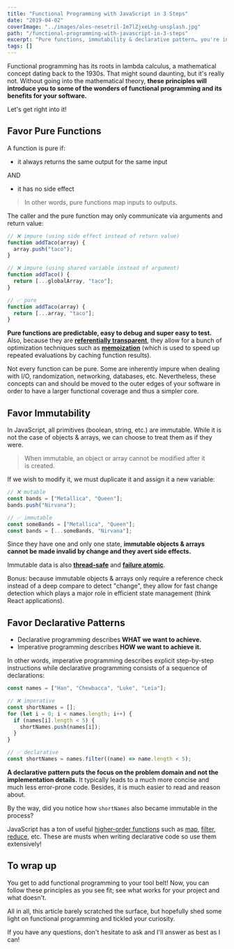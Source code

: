 ```yaml
---
title: "Functional Programming with JavaScript in 3 Steps"
date: "2019-04-02"
coverImage: "../images/ales-nesetril-Im7lZjxeLhg-unsplash.jpg"
path: "/functional-programming-with-javascript-in-3-steps"
excerpt: "Pure functions, immutability & declarative pattern… you're in for a treat."
tags: []
---
```


Functional programming has its roots in lambda calculus, a mathematical concept dating back to the 1930s. That might sound daunting, but it's really not. Without going into the mathematical theory, **these principles will introduce you to some of the wonders of functional programming and its benefits for your software.**

Let's get right into it!

## Favor Pure Functions

A function is pure if:

- it always returns the same output for the same input

AND

- it has no side effect

> In other words, pure functions map inputs to outputs.

The caller and the pure function may only communicate via arguments and return value:

```js
// ❌ impure (using side effect instead of return value)
function addTaco(array) {
  array.push("taco");
}

// ❌ impure (using shared variable instead of argument)
function addTaco() {
  return [...globalArray, "taco"];
}

// ✅ pure
function addTaco(array) {
  return [...array, "taco"];
}
```

**Pure functions are predictable, easy to debug and super easy to test.** Also, because they are **[referentially transparent](https://en.wikipedia.org/wiki/Referential_transparency)**, they allow for a bunch of optimization techniques such as **[memoization](https://en.wikipedia.org/wiki/Memoization)** (which is used to speed up repeated evaluations by caching function results).

Not every function can be pure. Some are inherently impure when dealing with I/O, randomization, networking, databases, etc. Nevertheless, these concepts can and should be moved to the outer edges of your software in order to have a larger functional coverage and thus a simpler core.

## Favor Immutability

In JavaScript, all primitives (boolean, string, etc.) are immutable. While it is not the case of objects & arrays, we can choose to treat them as if they were.

> When immutable, an object or array cannot be modified after it is created.

If we wish to modify it, we must duplicate it and assign it a new variable:

```js
// ❌ mutable
const bands = ["Metallica", "Queen"];
bands.push("Nirvana");

// ✅ immutable
const someBands = ["Metallica", "Queen"];
const bands = [...someBands, "Nirvana"];
```

Since they have one and only one state, **immutable objects & arrays cannot be made invalid by change and they avert side effects.**

Immutable data is also **[thread-safe](https://en.wikipedia.org/wiki/Thread_safety)** and **[failure atomic](https://stackoverflow.com/a/29843251/1620780)**.

Bonus: because immutable objects & arrays only require a reference check instead of a deep compare to detect "change", they allow for fast change detection which plays a major role in efficient state management (think React applications).

## Favor Declarative Patterns

- Declarative programming describes **WHAT we want to achieve.**
- Imperative programming describes **HOW we want to achieve it.**

In other words, imperative programming describes explicit step-by-step instructions while declarative programming consists of a sequence of declarations:

```js
const names = ["Han", "Chewbacca", "Luke", "Leia"];

// ❌ imperative
const shortNames = [];
for (let i = 0; i < names.length; i++) {
  if (names[i].length < 5) {
    shortNames.push(names[i]);
  }
}

// ✅ declarative
const shortNames = names.filter((name) => name.length < 5);
```

**A declarative pattern puts the focus on the problem domain and not the implementation details.** It typically leads to a much more concise and much less error-prone code. Besides, it is much easier to read and reason about.

By the way, did you notice how `shortNames` also became immutable in the process?

JavaScript has a ton of useful [higher-order functions](https://en.wikipedia.org/wiki/Higher-order_function) such as [map](https://developer.mozilla.org/en-US/docs/Web/JavaScript/Reference/Global_Objects/Array/map), [filter](https://developer.mozilla.org/en-US/docs/Web/JavaScript/Reference/Global_Objects/Array/filter), [reduce](https://developer.mozilla.org/en-US/docs/Web/JavaScript/Reference/Global_Objects/Array/reduce), etc. These are musts when writing declarative code so use them extensively!

## To wrap up

You get to add functional programming to your tool belt! Now, you can follow these principles as you see fit; see what works for your project and what doesn't.

All in all, this article barely scratched the surface, but hopefully shed some light on functional programming and tickled your curiosity.

If you have any questions, don't hesitate to ask and I'll answer as best as I can!
